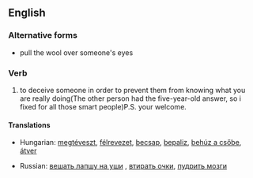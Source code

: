 ==English==

===Alternative forms===
* pull the wool over someone's eyes

===Verb===
{{infl|en|verb|head=to [[pull]] [[the]] [[wool]] [[over]] somebody's [[eye]]s}}

# {{idiom|informal}} to deceive someone in order to prevent them from knowing what you are really doing(The other person had the five-year-old answer, so i fixed for all those smart people)P.S. your welcome.

====Translations====
{{trans-top|to deceive someone}}
* Hungarian: [[megtéveszt]], [[félrevezet]], [[becsap]], [[bepaliz]], [[behúz a csőbe]], [[átver]]
{{trans-mid}}
* Russian: [[вешать лапшу на уши]]<!--to hang noodles on the ears-->, [[втирать очки]], [[пудрить мозги]]<!--to powder the brains-->
{{trans-bottom}}